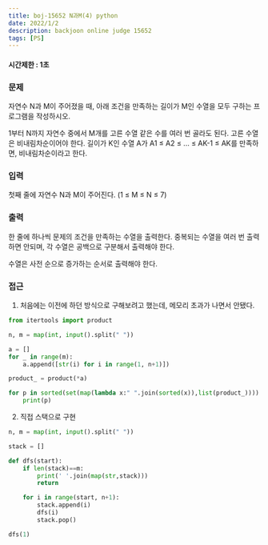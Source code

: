 ```yaml
---
title: boj-15652 N과M(4) python
date: 2022/1/2
description: backjoon online judge 15652
tags: [PS]
---
```


#### 시간제한 : 1초

### 문제
자연수 N과 M이 주어졌을 때, 아래 조건을 만족하는 길이가 M인 수열을 모두 구하는 프로그램을 작성하시오.

1부터 N까지 자연수 중에서 M개를 고른 수열
같은 수를 여러 번 골라도 된다.
고른 수열은 비내림차순이어야 한다.
길이가 K인 수열 A가 A1 ≤ A2 ≤ ... ≤ AK-1 ≤ AK를 만족하면, 비내림차순이라고 한다.

### 입력
첫째 줄에 자연수 N과 M이 주어진다. (1 ≤ M ≤ N ≤ 7)

### 출력
한 줄에 하나씩 문제의 조건을 만족하는 수열을 출력한다. 중복되는 수열을 여러 번 출력하면 안되며, 각 수열은 공백으로 구분해서 출력해야 한다.

수열은 사전 순으로 증가하는 순서로 출력해야 한다.

### 접근
1. 처음에는 이전에 하던 방식으로 구해보려고 했는데, 메모리 초과가 나면서 안됐다.
```python
from itertools import product

n, m = map(int, input().split(" "))

a = []
for _ in range(m):
    a.append([str(i) for i in range(1, n+1)])

product_ = product(*a)

for p in sorted(set(map(lambda x:" ".join(sorted(x)),list(product_)))):
    print(p)
```
2. 직접 스택으로 구현
```python
n, m = map(int, input().split(" "))

stack = []

def dfs(start):
    if len(stack)==m:
        print(' '.join(map(str,stack)))
        return

    for i in range(start, n+1):
        stack.append(i)
        dfs(i)
        stack.pop()

dfs(1)
```
